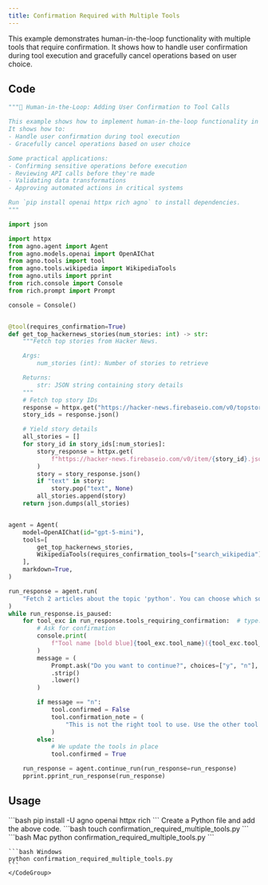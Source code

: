 ```yaml
---
title: Confirmation Required with Multiple Tools
---
```


This example demonstrates human-in-the-loop functionality with multiple tools that require confirmation. It shows how to handle user confirmation during tool execution and gracefully cancel operations based on user choice.

## Code

```python cookbook/agents/human_in_the_loop/confirmation_required_multiple_tools.py
"""🤝 Human-in-the-Loop: Adding User Confirmation to Tool Calls

This example shows how to implement human-in-the-loop functionality in your Agno tools.
It shows how to:
- Handle user confirmation during tool execution
- Gracefully cancel operations based on user choice

Some practical applications:
- Confirming sensitive operations before execution
- Reviewing API calls before they're made
- Validating data transformations
- Approving automated actions in critical systems

Run `pip install openai httpx rich agno` to install dependencies.
"""

import json

import httpx
from agno.agent import Agent
from agno.models.openai import OpenAIChat
from agno.tools import tool
from agno.tools.wikipedia import WikipediaTools
from agno.utils import pprint
from rich.console import Console
from rich.prompt import Prompt

console = Console()


@tool(requires_confirmation=True)
def get_top_hackernews_stories(num_stories: int) -> str:
    """Fetch top stories from Hacker News.

    Args:
        num_stories (int): Number of stories to retrieve

    Returns:
        str: JSON string containing story details
    """
    # Fetch top story IDs
    response = httpx.get("https://hacker-news.firebaseio.com/v0/topstories.json")
    story_ids = response.json()

    # Yield story details
    all_stories = []
    for story_id in story_ids[:num_stories]:
        story_response = httpx.get(
            f"https://hacker-news.firebaseio.com/v0/item/{story_id}.json"
        )
        story = story_response.json()
        if "text" in story:
            story.pop("text", None)
        all_stories.append(story)
    return json.dumps(all_stories)


agent = Agent(
    model=OpenAIChat(id="gpt-5-mini"),
    tools=[
        get_top_hackernews_stories,
        WikipediaTools(requires_confirmation_tools=["search_wikipedia"]),
    ],
    markdown=True,
)

run_response = agent.run(
    "Fetch 2 articles about the topic 'python'. You can choose which source to use, but only use one source."
)
while run_response.is_paused:
    for tool_exc in run_response.tools_requiring_confirmation:  # type: ignore
        # Ask for confirmation
        console.print(
            f"Tool name [bold blue]{tool_exc.tool_name}({tool_exc.tool_args})[/] requires confirmation."
        )
        message = (
            Prompt.ask("Do you want to continue?", choices=["y", "n"], default="y")
            .strip()
            .lower()
        )

        if message == "n":
            tool.confirmed = False
            tool.confirmation_note = (
                "This is not the right tool to use. Use the other tool!"
            )
        else:
            # We update the tools in place
            tool.confirmed = True

    run_response = agent.continue_run(run_response=run_response)
    pprint.pprint_run_response(run_response)
```

## Usage

<Steps>
  <Snippet file="create-venv-step.mdx" />

  <Step title="Install libraries">
    ```bash
    pip install -U agno openai httpx rich
    ```
  </Step>

  <Snippet file="export-openai-api.mdx" />

  <Step title="Create a Python file">
    Create a Python file and add the above code.
    ```bash
    touch confirmation_required_multiple_tools.py
    ```
  </Step>
  <Step title="Run Agent">
    <CodeGroup>
    ```bash Mac
    python confirmation_required_multiple_tools.py
    ```
    
    ```bash Windows  
    python confirmation_required_multiple_tools.py
    ```
    </CodeGroup>
  </Step>

  <Snippet file="find-all-cookbooks.mdx" />
</Steps>